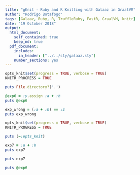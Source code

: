 ```yaml
---
title: "gKnit - Ruby and R Knitting with Galaaz in GraalVM"
author: "Rodrigo Botafogo"
tags: [Galaaz, Ruby, R, TruffleRuby, FastR, GraalVM, knitr]
date: "19 October 2018"
output:
  html_document:
    self_contained: true
    keep_md: true
  pdf_document:
    includes:
      in_header: ["../../sty/galaaz.sty"]
    number_sections: yes
---
```


```r
opts_knit$set(progress = TRUE, verbose = TRUE)
KNITR_PROGRESS = TRUE
```

```ruby
puts File.directory?('.')
```

```ruby
@exp6 = :y.assign :a + :b
puts @exp6
```

```ruby
exp_wrong = (:a + :b) == :z
puts exp_wrong
```

```r
opts_knit$set(progress = TRUE, verbose = TRUE)
KNITR_PROGRESS = TRUE
```

```ruby
puts (~:opts_knit)
```

```ruby
exp7 = :a + :b
puts exp7
```

```ruby
puts exp7
```

```ruby
puts @exp6
```
